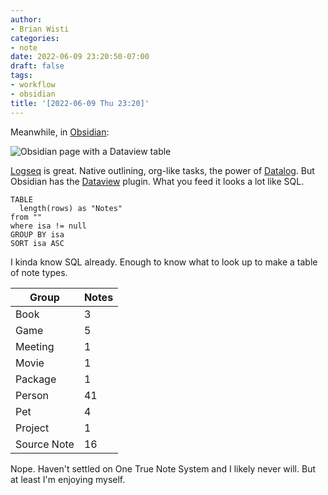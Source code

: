 ```yaml
---
author:
- Brian Wisti
categories:
- note
date: 2022-06-09 23:20:50-07:00
draft: false
tags:
- workflow
- obsidian
title: '[2022-06-09 Thu 23:20]'
---
```


Meanwhile, in [Obsidian][obsidian]:

[obsidian]: https://obsidian.md

![Obsidian page with a Dataview table](/img/2022/2022-06-09-obsidian-types.png "Using an Obsidian plugin to organize the mess I made in Obsidian.")

[Logseq][logseq] is great. Native outlining, org-like tasks, the power of
[Datalog][datalog]. But Obsidian has the [Dataview][dataview] plugin. What you
feed it looks a lot like SQL.

[Logseq]: https://logseq.com
[datalog]: https://www.learndatalogtoday.org
[dataview]: https://blacksmithgu.github.io/obsidian-dataview/

```
TABLE
  length(rows) as "Notes"
from ""
where isa != null
GROUP BY isa
SORT isa ASC
```

I kinda know SQL already. Enough to know what to look up to make a table of
note types.

| Group       | Notes
| ----------- | -------
| Book        | 3
| Game        | 5
| Meeting     | 1
| Movie       | 1
| Package     | 1
| Person      | 41
| Pet         | 4
| Project     | 1
| Source Note | 16

Nope. Haven't settled on One True Note System and I likely never will. But at
least I'm enjoying myself.
